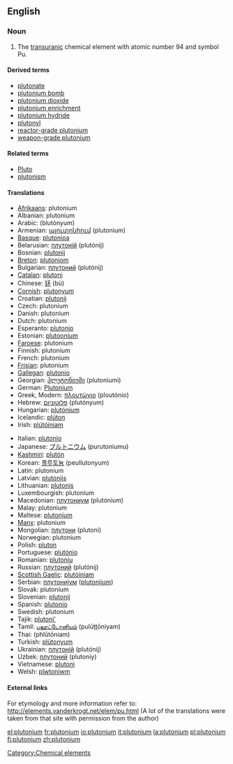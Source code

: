 {{see|Plutonium}}
==English==
{{elements|Pu|neptunium|Np|americium|Am}}
=== Noun ===
{{en-noun-unc}}
{{wikipedia}}

#The [[transuranic]] chemical element with atomic number 94 and symbol Pu.

====Derived terms====
*[[plutonate]]
*[[plutonium bomb]]
*[[plutonium dioxide]]
*[[plutonium enrichment]]
*[[plutonium hydride]]
*[[plutonyl]]
*[[reactor-grade plutonium]]
*[[weapon-grade plutonium]]

====Related terms====
*[[Pluto]]
*[[plutonism]]

==== Translations ====
{{top}}
*[[Afrikaans]]: plutonium
*Albanian: plutonium
*Arabic: {{ARchar|[[بلوتونيوم]]}} (blutónyum) {{m}}
*Armenian: [[պլուտոնիում]] (plutonium)
*[[Basque]]: [[plutonioa]]
*Belarusian: [[плутонiй]] (plutónij) {{m}}
*Bosnian: [[plutonij]]
*[[Breton]]: [[plutoniom]] {{m}}
*Bulgarian: [[плутоний]] (plutónij) {{m}}
*[[Catalan]]: [[plutoni]]
*Chinese: [[钚]] (bù)
*[[Cornish]]: [[plutonyum]]
*Croatian: [[plutonij]]
*Czech: plutonium
*Danish: plutonium
*Dutch: plutonium {{n}}
*Esperanto: [[plutonio]]
*Estonian: [[plutoonium]]
*[[Faroese]]: plutonium
*Finnish: plutonium
*French: plutonium {{m}}
*[[Frisian]]: plutonium
*[[Gallegan]]: [[plutonio]]
*Georgian: [[პლუტონიუმი]] (plutoniumi)
*German: [[Plutonium]] {{n}}
*Greek, Modern: [[πλουτώνιο]] (ploutónio) {{n}}
*Hebrew: [[פלוטוניום]] (plutónyum)
*Hungarian: [[plutónium]]
*Icelandic: [[plúton]]
*Irish: [[plútóiniam]]
{{mid}}
*Italian: [[plutonio]] {{m}}
*Japanese: [[プルトニウム]] (purutoniumu)
*[[Kashmiri]]: [[plutón]]
*Korean: [[플루토늄]] (peullutonyum)
*Latin: plutonium
*Latvian: [[plutonijs]]
*Lithuanian: [[plutonis]]
*Luxembourgish: plutonium
*Macedonian: [[плутониум]] (plutónium) {{m}}
*Malay: plutonium
*Maltese: [[plutonjum]]
*[[Manx]]: plutonium
*Mongolian: [[плутони]] (plutoni)
*Norwegian: plutonium
*Polish: [[pluton]] {{m}}
*Portuguese: [[plutónio]] {{m}}
*Romanian: [[plutoniu]] {{n}}
*Russian: [[плутоний]] (plutónij) {{m}}
*[[Scottish Gaelic]]: [[plutòiniam]]
*Serbian: [[плутониjум]] ([[plutonijum]]) {{m}}
*Slovak: plutonium
*Slovenian: [[plutonij]]
*Spanish: [[plutonio]] {{m}}
*Swedish: plutonium
*Tajik: [[plutoni']]
*Tamil: [[புலூட்டோனியம்]] (pulūţţōniyam)
*Thai: {{THchar|[[พลูโทเนียม]]}} (phlūtōniam)
*Turkish: [[plütonyum]]
*Ukrainian: [[плутонiй]] (plutónij) {{m}}
*Uzbek: [[плутоний]] (plutoniy)
*Vietnamese: [[plutoni]]
*Welsh: [[plwtoniwm]]
{{bottom}}

====External links====
For etymology and more information refer to:
http://elements.vanderkrogt.net/elem/pu.html
(A lot of the translations were taken from that site with permission from the author)

[[Category:Chemical elements]]

[[el:plutonium]]
[[fr:plutonium]]
[[io:plutonium]]
[[it:plutonium]]
[[la:plutonium]]
[[pl:plutonium]]
[[fi:plutonium]]
[[zh:plutonium]]